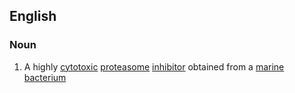 ==English==

===Noun===
{{en-noun}}

# A highly [[cytotoxic]] [[proteasome]] [[inhibitor]] obtained from a [[marine]] [[bacterium]]